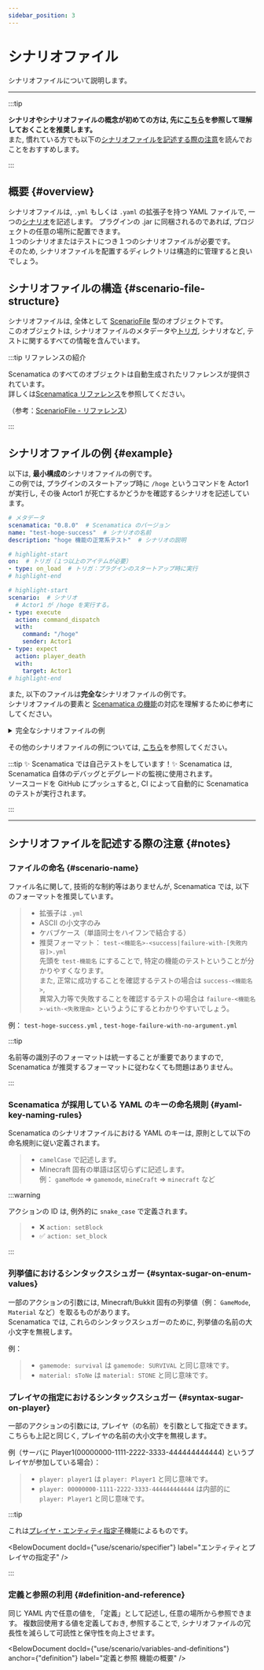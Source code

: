 ```yaml
---
sidebar_position: 3
---
```




# シナリオファイル

シナリオファイルについて説明します。

---

:::tip

**シナリオやシナリオファイルの概念が初めての方は, 先に[こちら](/docs/use/scenario/)を参照して理解しておくことを推奨します。**  
また, 慣れている方でも以下の[シナリオファイルを記述する際の注意](#notes)を読んでおことをおすすめします。

:::

## 概要 {#overview}

シナリオファイルは,  `.yml` もしくは `.yaml` の拡張子を持つ YAML ファイルで, 一つの[シナリオ](/docs/use/scenario)を記述します。
プラグインの .jar に同梱されるのであれば, プロジェクトの任意の場所に配置できます。  
１つのシナリオまたはテストにつき１つのシナリオファイルが必要です。  
そのため, シナリオファイルを配置するディレクトリは構造的に管理すると良いでしょう。

## シナリオファイルの構造 {#scenario-file-structure}

シナリオファイルは, 全体として [ScenarioFile](/references/types/ScenarioFileStructure#type) 型のオブジェクトです。  
このオブジェクトは, シナリオファイルのメタデータや[トリガ](/docs/use/scenario/trigger), シナリオなど, テストに関するすべての情報を含んでいます。

:::tip リファレンスの紹介

Scenamatica のすべてのオブジェクトは自動生成されたリファレンスが提供されています。  
詳しくは[Scenamatica リファレンス](/references)を参照してください。

（参考：[ScenarioFile - リファレンス](/references/types/ScenarioFileStructure#type)）

:::


## シナリオファイルの例 {#example}

以下は, **最小構成の**シナリオファイルの例です。  
この例では, プラグインのスタートアップ時に `/hoge` というコマンドを Actor1 が実行し, その後 Actor1 が死亡するかどうかを確認するシナリオを記述しています。

```yaml showLineNumbers
# メタデータ
scenamatica: "0.8.0"  # Scenamatica のバージョン
name: "test-hoge-success"  # シナリオの名前
description: "hoge 機能の正常系テスト"  # シナリオの説明

# highlight-start
on:  # トリガ（１つ以上のアイテムが必要）
- type: on_load  # トリガ：プラグインのスタートアップ時に実行
# highlight-end

# highlight-start
scenario:  # シナリオ
  # Actor1 が /hoge を実行する。
- type: execute
  action: command_dispatch
  with:
    command: "/hoge"
    sender: Actor1
- type: expect
  action: player_death
  with:
    target: Actor1
# highlight-end
```

また, 以下のファイルは**完全な**シナリオファイルの例です。  
シナリオファイルの要素と [Scenamatica の機能](/docs/use/scenario/elements)の対応を理解するために参考にしてください。
<details>
  <summary>完全なシナリオファイルの例</summary>
    ```yaml showLineNumbers
    # メタデータ
    scenamatica: "0.8.0"
    name: "test-hoge-success"
    description: "hoge 機能の正常系テスト"
    
    # highlight-start
    runif:  # 実行条件：hoge-milestone を達成している場合に実行する
      action: milestone
      with:
        name: hoge-milestone
    # highlight-end
    
    # highlight-start
    context:  # コンテキスト
      actors:  # コンテキスト：アクタ
      - name: Actor1
        permissions:
        - "hogeplugin.commands.hoge"
      stage:  # コンテキスト：ステージ
        env: NETHER
        seed: 114514
    # highlight-end
    
    # highlight-start
    on:  # トリガ
    - type: on_load  # トリガ：プラグインのスタートアップ時に実行
    - type: manual_dispatch  # トリガ：Scenamatica のコマンドで実行
      # このトリガが発火した時, メイン・シナリオの実行前に実行されるシナリオを指定する
      before:
      - type: execute
        action: milestone
        with:
          name: hoge-milestone
      #          〃        , メイン・シナリオの実行後に実行されるシナリオを指定する
      after:
      - type: execute
        action: milestone
        with:
          name: fuga-milestone
      
    #highlight-end
    
    # highlight-start
    scenario:  # シナリオ
      # Actor1 が /hoge を実行する。
    - type: execute
      action: command_dispatch
      with:
        command: "/hoge"
        sender: Actor1
      timeout: 20 # タイムアウト：20 tick
      # fuga というメッセージが（Actor1 に）表示される。
    - type: expect
      action: message
      with:
        content: "fuga"
        recipient: "${scenario.scenario.0.sender}"  # 変数：前のアクションの実行者を指定
      # Actor1 が死亡する。
    - type: expect
      action: player_death
      with:
        target: "${scenario.scenario.0.sender}"  # 変数：前のアクションの実行者を指定
    #highlight-end
    ```
</details>

その他のシナリオファイルの例については, [こちら](https://github.com/TeamKun/Scenamatica/tree/main/Scenamatica/ScenamaticaActions/Base_v1_13_2/src/main/resources/scenarios/actions)を参照してください。

:::tip ✨ Scenamatica では自己テストをしています！✨
Scenamatica は, Scenamatica 自体のデバッグとデグレードの監視に使用されます。   
ソースコードを GitHub にプッシュすると,  CI によって自動的に Scenamatica のテストが実行されます。

:::

---

## シナリオファイルを記述する際の注意 {#notes}

### ファイルの命名 {#scenario-name}

ファイル名に関して, 技術的な制約等はありませんが,  Scenamatica では, 以下のフォーマットを推奨しています。

> + 拡張子は `.yml`
> + ASCII の小文字のみ
> + ケバブケース（単語同士をハイフンで結合する）
> + 推奨フォーマット： `test-<機能名>-<success|failure-with-[失敗内容]>.yml`  
>   先頭を `test-機能名` にすることで, 特定の機能のテストということが分かりやすくなります。  
>   また, 正常に成功することを確認するテストの場合は `success-<機能名>`,   
>   異常入力等で失敗することを確認するテストの場合は `failure-<機能名>-with-<失敗理由>` というようにするとわかりやすいでしょう。

例： `test-hoge-success.yml` ,  `test-hoge-failure-with-no-argument.yml`

:::tip

名前等の識別子のフォーマットは統一することが重要でありますので,  Scenamatica が推奨するフォーマットに従わなくても問題はありません。

:::

### Scenamatica が採用している YAML のキーの命名規則 {#yaml-key-naming-rules}

Scenamatica のシナリオファイルにおける YAML のキーは, 原則として以下の命名規則に従い定義されます。

> + `camelCase` で記述します。
> + Minecraft 固有の単語は区切らずに記述します。  
例： `gameMode` => `gamemode`, `mineCraft` => `minecraft` など

:::warning

アクションの ID は, 例外的に `snake_case` で定義されます。

> - ❌ `action: setBlock`
> - ✅ `action: set_block`

:::


### 列挙値におけるシンタックスシュガー {#syntax-sugar-on-enum-values}

一部のアクションの引数には,  Minecraft/Bukkit 固有の列挙値（例： `GameMode`, `Material` など）を取るものがあります。  
Scenamatica では, これらのシンタックスシュガーのために, 列挙値の名前の大小文字を無視します。

例：
> + `gamemode: survival` は `gamemode: SURVIVAL` と同じ意味です。
> + `material: sToNe` は `material: STONE` と同じ意味です。

### プレイヤの指定におけるシンタックスシュガー {#syntax-sugar-on-player}

一部のアクションの引数には, プレイヤ（の名前）を引数として指定できます。  
こちらも上記と同じく, プレイヤの名前の大小文字を無視します。

例（サーバに Player1(00000000-1111-2222-3333-444444444444) というプレイヤが参加している場合）：
> + `player: player1` は `player: Player1` と同じ意味です。
> + `player: 00000000-1111-2222-3333-444444444444` は内部的に `player: Player1` と同じ意味です。

:::tip

これは[プレイヤ・エンティティ指定子](/docs/use/scenario/specifier)機能によるものです。

<BelowDocument docId={"use/scenario/specifier"}
                label="エンティティとプレイヤの指定子"
/>

:::

### 定義と参照の利用 {#definition-and-reference}

同じ YAML 内で任意の値を, 「定義」として記述し, 任意の場所から参照できます。
複数回使用する値を定義しておき, 参照することで, シナリオファイルの冗長性を減らして可読性と保守性を向上させます。

<BelowDocument docId={"use/scenario/variables-and-definitions"}
               anchor={"definition"}
               label="定義と参照 機能の概要"
/> 
